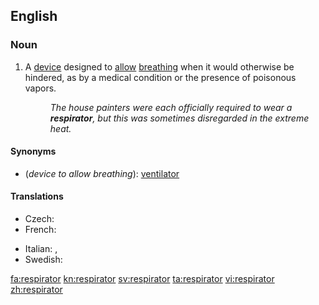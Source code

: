 ==English==

===Noun===
{{en-noun}}

# A [[device]] designed to [[allow]] [[breathe|breathing]] when it would otherwise be hindered, as by a medical condition or the presence of poisonous vapors.
#: ''The house painters were each officially required to wear a '''respirator''', but this was sometimes disregarded in the extreme heat.''

====Synonyms====
* (''device to allow breathing''): [[ventilator]]

====Translations====
{{trans-top|device to allow breathing}}
* Czech: {{t-|cs|respirátor|m}}
* French: {{t+|fr|respirateur|m}}
{{trans-mid}}
* Italian: {{t+|it|respiratore|m}},  {{t-|it|aeroforo|m}}
* Swedish: {{t+|sv|respirator}}
{{trans-bottom}}

[[fa:respirator]]
[[kn:respirator]]
[[sv:respirator]]
[[ta:respirator]]
[[vi:respirator]]
[[zh:respirator]]